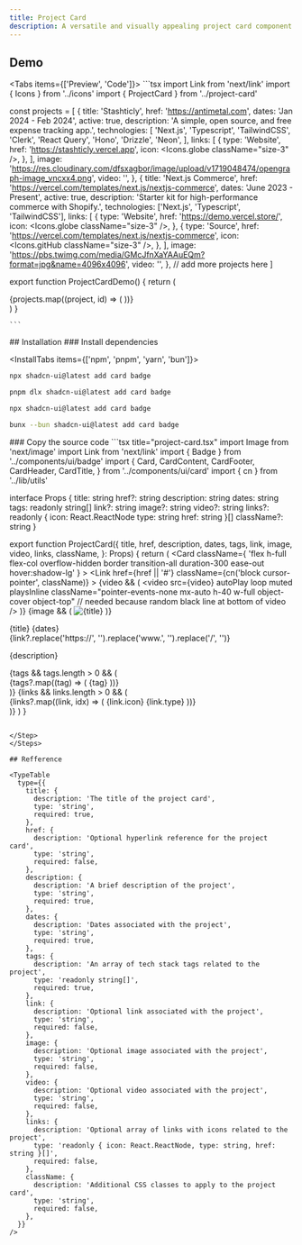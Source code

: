 ```yaml
---
title: Project Card
description: A versatile and visually appealing project card component designed to showcase your projects on a portfolio website. It features support for multiple technologies, external links, images, and videos to provide a comprehensive overview of your work.
---
```


## Demo

<Tabs items={['Preview', 'Code']}>
  <Tab value="preview">
  <ComponentSource name="project-card-demo" />
  </Tab>
  <Tab value="code">
    ```tsx 
import Link from 'next/link'
import { Icons } from '../icons'
import { ProjectCard } from '../project-card'

const projects = [
{
title: 'Stashticly',
href: 'https://antimetal.com',
dates: 'Jan 2024 - Feb 2024',
active: true,
description: 'A simple, open source, and free expense tracking app.',
technologies: [
'Next.js',
'Typescript',
'TailwindCSS',
'Clerk',
'React Query',
'Hono',
'Drizzle',
'Neon',
],
links: [
{
type: 'Website',
href: 'https://stashticly.vercel.app',
icon: <Icons.globe className="size-3" />,
},
],
image:
'https://res.cloudinary.com/dfsxagbor/image/upload/v1719048474/opengraph-image_vncxx4.png',
video: '',
},
{
title: 'Next.js Commerce',
href: 'https://vercel.com/templates/next.js/nextjs-commerce',
dates: 'June 2023 - Present',
active: true,
description: 'Starter kit for high-performance commerce with Shopify.',
technologies: ['Next.js', 'Typescript', 'TailwindCSS'],
links: [
{
type: 'Website',
href: 'https://demo.vercel.store/',
icon: <Icons.globe className="size-3" />,
},
{
type: 'Source',
href: 'https://vercel.com/templates/next.js/nextjs-commerce',
icon: <Icons.gitHub className="size-3" />,
},
],
image:
'https://pbs.twimg.com/media/GMcJfnXaYAAuEQm?format=jpg&name=4096x4096',
video: '',
},
// add more projects here
]

export function ProjectCardDemo() {
  return (
    <div className="mx-auto grid max-w-[800px] grid-cols-1 gap-3 sm:grid-cols-2">
      {projects.map((project, id) => (
        <Link key={project.title} href={project.href}>
          <ProjectCard
            href={project.href}
            title={project.title}
            description={project.description}
            dates={project.dates}
            tags={project.technologies}
            image={project.image}
            video={project.video}
            links={project.links}
          />
        </Link>
      ))}
    </div>
  )
}

    ```

  </Tab>
</Tabs>
## Installation

<Steps>
<Step>
### Install dependencies

<InstallTabs items={['npm', 'pnpm', 'yarn', 'bun']}>

```bash tab="npm"
npx shadcn-ui@latest add card badge
```

```bash tab="pnpm"
pnpm dlx shadcn-ui@latest add card badge
```

```bash tab="yarn"
npx shadcn-ui@latest add card badge
```

```bash tab="bun"
bunx --bun shadcn-ui@latest add card badge
```

</InstallTabs>

</Step>

<Step>
### Copy the source code
```tsx title="project-card.tsx"
import Image from 'next/image'
import Link from 'next/link'
import { Badge } from '../components/ui/badge'
import {
  Card,
  CardContent,
  CardFooter,
  CardHeader,
  CardTitle,
} from '../components/ui/card'
import { cn } from '../lib/utils'

interface Props {
title: string
href?: string
description: string
dates: string
tags: readonly string[]
link?: string
image?: string
video?: string
links?: readonly {
icon: React.ReactNode
type: string
href: string
}[]
className?: string
}

export function ProjectCard({
  title,
  href,
  description,
  dates,
  tags,
  link,
  image,
  video,
  links,
  className,
}: Props) {
  return (
    <Card
      className={
        'flex h-full flex-col overflow-hidden border transition-all duration-300 ease-out hover:shadow-lg'
      }
    >
      <Link
        href={href || '#'}
        className={cn('block cursor-pointer', className)}
      >
        {video && (
          <video
            src={video}
            autoPlay
            loop
            muted
            playsInline
            className="pointer-events-none mx-auto h-40 w-full object-cover object-top" // needed because random black line at bottom of video
          />
        )}
        {image && (
          <Image
            src={image}
            alt={title}
            className="h-40 w-full overflow-hidden object-cover object-top"
            width={500}
            height={500}
          />
        )}
      </Link>
      <CardHeader className="px-2">
        <div className="space-y-1">
          <CardTitle className="mt-1 text-base">{title}</CardTitle>
          <time className="font-sans text-xs">{dates}</time>
          <div className="hidden font-sans text-xs underline print:visible">
            {link?.replace('https://', '').replace('www.', '').replace('/', '')}
          </div>
          <p className="prose text-muted-foreground dark:prose-invert max-w-full text-pretty font-sans text-xs">
            {description}
          </p>
        </div>
      </CardHeader>
      <CardContent className="mt-auto flex flex-col px-2">
        {tags && tags.length > 0 && (
          <div className="mt-2 flex flex-wrap gap-1">
            {tags?.map((tag) => (
              <Badge
                className="px-1 py-0 text-[10px]"
                variant="secondary"
                key={tag}
              >
                {tag}
              </Badge>
            ))}
          </div>
        )}
      </CardContent>
      <CardFooter className="px-2 pb-2">
        {links && links.length > 0 && (
          <div className="flex flex-row flex-wrap items-start gap-1">
            {links?.map((link, idx) => (
              <Link href={link?.href} key={idx} target="_blank">
                <Badge key={idx} className="flex gap-2 px-2 py-1 text-[10px]">
                  {link.icon}
                  {link.type}
                </Badge>
              </Link>
            ))}
          </div>
        )}
      </CardFooter>
    </Card>
  )
}
```

</Step>
</Steps>

## Refference

<TypeTable
  type={{
    title: {
      description: 'The title of the project card',
      type: 'string',
      required: true,
    },
    href: {
      description: 'Optional hyperlink reference for the project card',
      type: 'string',
      required: false,
    },
    description: {
      description: 'A brief description of the project',
      type: 'string',
      required: true,
    },
    dates: {
      description: 'Dates associated with the project',
      type: 'string',
      required: true,
    },
    tags: {
      description: 'An array of tech stack tags related to the project',
      type: 'readonly string[]',
      required: true,
    },
    link: {
      description: 'Optional link associated with the project',
      type: 'string',
      required: false,
    },
    image: {
      description: 'Optional image associated with the project',
      type: 'string',
      required: false,
    },
    video: {
      description: 'Optional video associated with the project',
      type: 'string',
      required: false,
    },
    links: {
      description: 'Optional array of links with icons related to the project',
      type: 'readonly { icon: React.ReactNode, type: string, href: string }[]',
      required: false,
    },
    className: {
      description: 'Additional CSS classes to apply to the project card',
      type: 'string',
      required: false,
    },
  }}
/>
